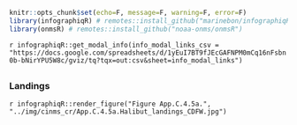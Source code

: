 ```r
knitr::opts_chunk$set(echo=F, message=F, warning=F, error=F)
library(infographiqR) # remotes::install_github("marinebon/infographiqR") 
library(onmsR) # remotes::install_github("noaa-onms/onmsR")
```

`r infographiqR::get_modal_info(info_modal_links_csv = "https://docs.google.com/spreadsheets/d/1yEuI7BT9fJEcGAFNPM0mCq16nFsbn0b-bNirYPU5W8c/gviz/tq?tqx=out:csv&sheet=info_modal_links")`

## {.tabset} 

### Landings 

`r infographiqR::render_figure("Figure App.C.4.5a.", "../img/cinms_cr/App.C.4.5a.Halibut_landings_CDFW.jpg")`
